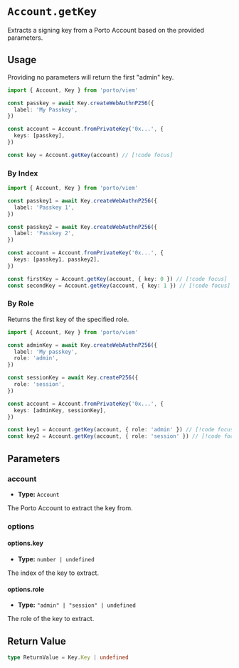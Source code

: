 # `Account.getKey`

Extracts a signing key from a Porto Account based on the provided parameters.

## Usage

Providing no parameters will return the first "admin" key.

```ts twoslash
import { Account, Key } from 'porto/viem'

const passkey = await Key.createWebAuthnP256({
  label: 'My Passkey',
})

const account = Account.fromPrivateKey('0x...', {
  keys: [passkey],
})

const key = Account.getKey(account) // [!code focus]
```

### By Index

```ts twoslash
import { Account, Key } from 'porto/viem'

const passkey1 = await Key.createWebAuthnP256({
  label: 'Passkey 1',
})

const passkey2 = await Key.createWebAuthnP256({
  label: 'Passkey 2',
})

const account = Account.fromPrivateKey('0x...', {
  keys: [passkey1, passkey2],
})

const firstKey = Account.getKey(account, { key: 0 }) // [!code focus]
const secondKey = Account.getKey(account, { key: 1 }) // [!code focus]
```

### By Role

Returns the first key of the specified role.

```ts twoslash
import { Account, Key } from 'porto/viem'

const adminKey = await Key.createWebAuthnP256({
  label: 'My passkey',
  role: 'admin',
})

const sessionKey = await Key.createP256({
  role: 'session',
})

const account = Account.fromPrivateKey('0x...', {
  keys: [adminKey, sessionKey],
})

const key1 = Account.getKey(account, { role: 'admin' }) // [!code focus]
const key2 = Account.getKey(account, { role: 'session' }) // [!code focus]
```

## Parameters

### account

- **Type:** `Account`

The Porto Account to extract the key from.

### options

#### options.key

- **Type:** `number | undefined`

The index of the key to extract.

#### options.role

- **Type:** `"admin" | "session" | undefined`

The role of the key to extract.

## Return Value

```ts
type ReturnValue = Key.Key | undefined
```
